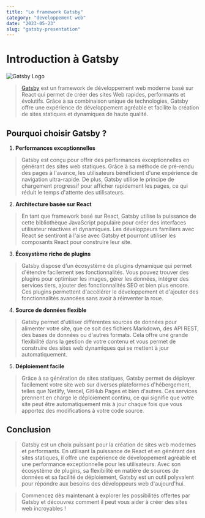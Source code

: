 ```yaml
---
title: "Le framework Gatsby"
category: "developpement web"
date: "2023-05-23"
slug: "gatsby-presentation"
---
```


# Introduction à Gatsby

![Gatsby Logo](./images/icon.png)

> [Gatsby](https://www.gatsbyjs.com/) est un framework de développement web moderne basé sur React qui permet de créer des sites Web rapides, performants et évolutifs. Grâce à sa combinaison unique de technologies, Gatsby offre une expérience de développement agréable et facilite la création de sites statiques et dynamiques de haute qualité.

## Pourquoi choisir Gatsby ?

1. **Performances exceptionnelles**

> Gatsby est conçu pour offrir des performances exceptionnelles en générant des sites web statiques. Grâce à sa méthode de pré-rendu des pages à l'avance, les utilisateurs bénéficient d'une expérience de navigation ultra-rapide. De plus, Gatsby utilise le principe de chargement progressif pour afficher rapidement les pages, ce qui réduit le temps d'attente des utilisateurs.

2. **Architecture basée sur React**

> En tant que framework basé sur React, Gatsby utilise la puissance de cette bibliothèque JavaScript populaire pour créer des interfaces utilisateur réactives et dynamiques. Les développeurs familiers avec React se sentiront à l'aise avec Gatsby et pourront utiliser les composants React pour construire leur site.

3. **Écosystème riche de plugins**

> Gatsby dispose d'un écosystème de plugins dynamique qui permet d'étendre facilement ses fonctionnalités. Vous pouvez trouver des plugins pour optimiser les images, gérer les données, intégrer des services tiers, ajouter des fonctionnalités SEO et bien plus encore. Ces plugins permettent d'accélérer le développement et d'ajouter des fonctionnalités avancées sans avoir à réinventer la roue.

4. **Source de données flexible**

> Gatsby permet d'utiliser différentes sources de données pour alimenter votre site, que ce soit des fichiers Markdown, des API REST, des bases de données ou d'autres formats. Cela offre une grande flexibilité dans la gestion de votre contenu et vous permet de construire des sites web dynamiques qui se mettent à jour automatiquement.

5. **Déploiement facile**

> Grâce à sa génération de sites statiques, Gatsby permet de déployer facilement votre site web sur diverses plateformes d'hébergement, telles que Netlify, Vercel, GitHub Pages et bien d'autres. Ces services prennent en charge le déploiement continu, ce qui signifie que votre site peut être automatiquement mis à jour chaque fois que vous apportez des modifications à votre code source.

## Conclusion

> Gatsby est un choix puissant pour la création de sites web modernes et performants. En utilisant la puissance de React et en générant des sites statiques, il offre une expérience de développement agréable et une performance exceptionnelle pour les utilisateurs. Avec son écosystème de plugins, sa flexibilité en matière de sources de données et sa facilité de déploiement, Gatsby est un outil polyvalent pour répondre aux besoins des développeurs web d'aujourd'hui.

> Commencez dès maintenant à explorer les possibilités offertes par Gatsby et découvrez comment il peut vous aider à créer des sites web incroyables !